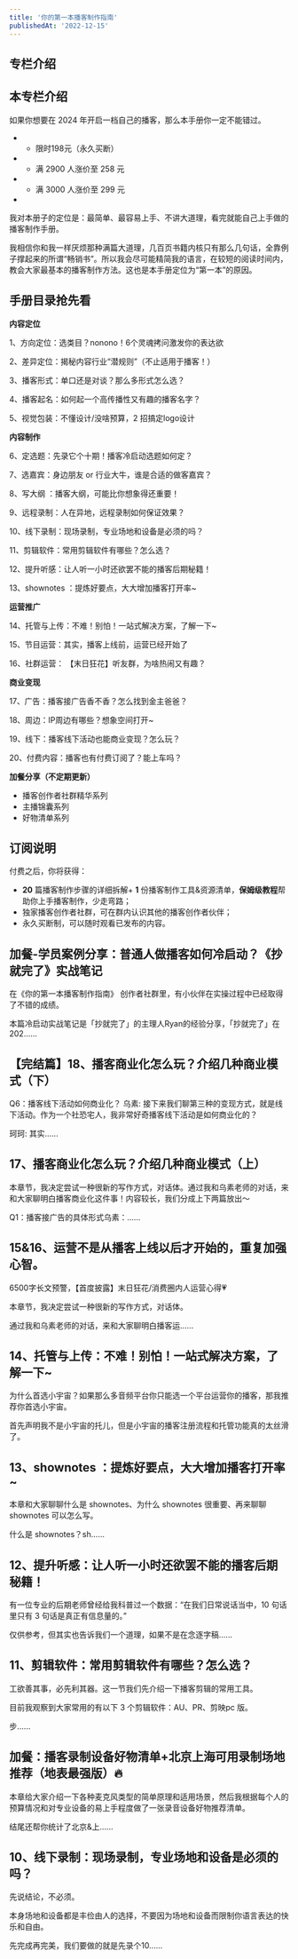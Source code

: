 ```yaml
---
title: '你的第一本播客制作指南'
publishedAt: '2022-12-15'
---
```


## 专栏介绍

本专栏介绍
-----

如果你想要在 2024 年开启一档自己的播客，那么本手册你一定不能错过。

* - 限时198元（永久买断）
* - 满 2900 人涨价至 258 元
* - 满 3000 人涨价至 299 元
* 

我对本册子的定位是：最简单、最容易上手、不讲大道理，看完就能自己上手做的播客制作手册。

我相信你和我一样厌烦那种满篇大道理，几百页书籍内核只有那么几句话，全靠例子撑起来的所谓“畅销书”。所以我会尽可能精简我的语言，在较短的阅读时间内，教会大家最基本的播客制作方法。这也是本手册定位为“第一本”的原因。

手册目录抢先看
-------

**内容定位**

1、方向定位：选类目？nonono！6个灵魂拷问激发你的表达欲

2、差异定位：揭秘内容行业“潜规则”（不止适用于播客！）

3、播客形式：单口还是对谈？那么多形式怎么选？

4、播客起名：如何起一个高传播性又有趣的播客名字？

5、视觉包装：不懂设计/没啥预算，2 招搞定logo设计

**内容制作**

6、定选题：先录它个十期！播客冷启动选题如何定？

7、选嘉宾：身边朋友 or 行业大牛，谁是合适的做客嘉宾？

8、写大纲 ：播客大纲，可能比你想象得还重要！

9、远程录制：人在异地，远程录制如何保证效果？

10、线下录制：现场录制，专业场地和设备是必须的吗？

11、剪辑软件：常用剪辑软件有哪些？怎么选？

12、提升听感：让人听一小时还欲罢不能的播客后期秘籍！

13、shownotes ：提炼好要点，大大增加播客打开率~

**运营推广**

14、托管与上传：不难！别怕！一站式解决方案，了解一下~

15、节目运营：其实，播客上线前，运营已经开始了

16、社群运营： 【末日狂花】听友群，为啥热闹又有趣？

**商业变现**

17、广告：播客接广告香不香？怎么找到金主爸爸？

18、周边：IP周边有哪些？想象空间打开~

19、线下：播客线下活动也能商业变现？怎么玩？

20、付费内容：播客也有付费订阅了？能上车吗？

**加餐分享（不定期更新）**

* 播客创作者社群精华系列
* 主播锦囊系列
* 好物清单系列

**订阅说明**
--------

付费之后，你将获得：

* **20** 篇播客制作步骤的详细拆解+ **1** 份播客制作工具&资源清单，**保姆级教程**帮助你上手播客制作，少走弯路；
* 独家播客创作者社群，可在群内认识其他的播客创作者伙伴；
* 永久买断制，可以随时观看已发布的内容。


## 加餐-学员案例分享：普通人做播客如何冷启动？《抄就完了》实战笔记
在《你的第一本播客制作指南》 创作者社群里，有小伙伴在实操过程中已经取得了不错的成绩。

本篇冷启动实战笔记是「抄就完了」的主理人Ryan的经验分享，「抄就完了」在202......

## 【完结篇】18、播客商业化怎么玩？介绍几种商业模式（下）
Q6：播客线下活动如何商业化？ 乌素: 接下来我们聊第三种的变现方式，就是线下活动。作为一个社恐宅人，我非常好奇播客线下活动是如何商业化的？

珂珂: 其实......

## 17、播客商业化怎么玩？介绍几种商业模式（上）
本章节，我决定尝试一种很新的写作方式，对话体。通过我和乌素老师的对话，来和大家聊明白播客商业化这件事！内容较长，我们分成上下两篇放出～

Q1：播客接广告的具体形式乌素：......

## 15&amp;16、运营不是从播客上线以后才开始的，重复加强心智。
6500字长文预警，【首度披露】末日狂花/消费圈内人运营心得💗

本章节，我决定尝试一种很新的写作方式，对话体。

通过我和乌素老师的对话，来和大家聊明白播客运......

## 14、托管与上传：不难！别怕！一站式解决方案，了解一下~
为什么首选小宇宙？如果那么多音频平台你只能选一个平台运营你的播客，那我推荐你首选小宇宙。

首先声明我不是小宇宙的托儿，但是小宇宙的播客注册流程和托管功能真的太丝滑了。

## 13、shownotes ：提炼好要点，大大增加播客打开率~
本章和大家聊聊什么是 shownotes、为什么 shownotes 很重要、再来聊聊 shownotes 可以怎么写。

什么是 shownotes？sh......

## 12、提升听感：让人听一小时还欲罢不能的播客后期秘籍！
有一位专业的后期老师曾经给我科普过一个数据：“在我们日常说话当中，10 句话里只有 3 句话是真正有信息量的。”

仅供参考，但其实也告诉我们一个道理，如果不是在念逐字稿......

## 11、剪辑软件：常用剪辑软件有哪些？怎么选？
工欲善其事，必先利其器。这一节我们先介绍一下播客剪辑的常用工具。

目前我观察到大家常用的有以下 3 个剪辑软件：AU、PR、剪映pc 版。

步......

## 加餐：播客录制设备好物清单+北京上海可用录制场地推荐（地表最强版）🔥
本章给大家介绍一下各种麦克风类型的简单原理和适用场景，然后我根据每个人的预算情况和对专业设备的易上手程度做了一张录音设备好物推荐清单。

结尾还帮你统计了北京&上......

## 10、线下录制：现场录制，专业场地和设备是必须的吗？
先说结论，不必须。

本身场地和设备都是丰俭由人的选择，不要因为场地和设备而限制你语言表达的快乐和自由。

先完成再完美，我们要做的就是先录个10......

